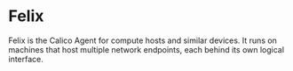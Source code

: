 # Felix

Felix is the Calico Agent for compute hosts and similar devices. It runs on
machines that host multiple network endpoints, each behind its own logical
interface.

